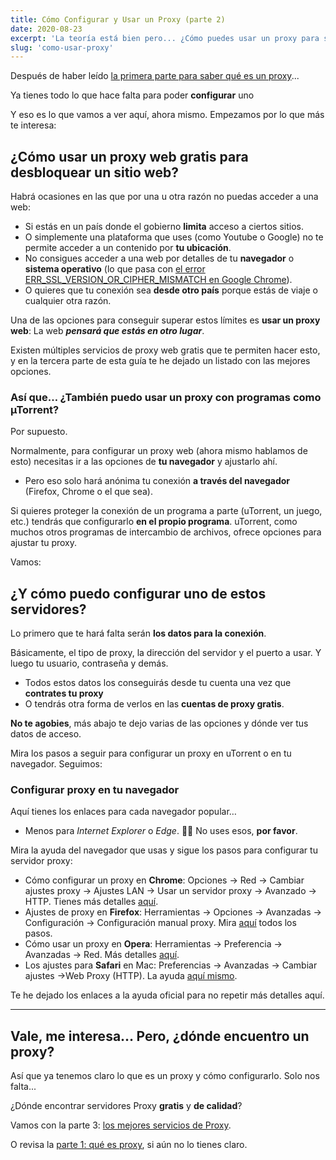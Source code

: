 ```yaml
---
title: Cómo Configurar y Usar un Proxy (parte 2)
date: 2020-08-23
excerpt: 'La teoría está bien pero... ¿Cómo puedes usar un proxy para ser anónimo? Aquí lo tienes, paso a paso'
slug: 'como-usar-proxy'
---
```


Después de haber leído [la primera parte para saber qué es un proxy](/guias/que-es-proxy/)...

Ya tienes todo lo que hace falta para poder **configurar** uno

Y eso es lo que vamos a ver aquí, ahora mismo. Empezamos por lo que más te interesa:

## ¿Cómo usar un proxy web gratis para desbloquear un sitio web?

Habrá ocasiones en las que por una u otra razón no puedas acceder a una web:

- Si estás en un país donde el gobierno **limita** acceso a ciertos sitios.
- O simplemente una plataforma que uses (como Youtube o Google) no te permite acceder a un contenido por **tu ubicación**.
- No consigues acceder a una web por detalles de tu **navegador** o **sistema operativo** (lo que pasa con [el error ERR_SSL_VERSION_OR_CIPHER_MISMATCH en Google Chrome](https://comousarutorrent.com/solucionar-err_ssl_version_or_cipher_mismatch/)).
- O quieres que tu conexión sea **desde otro país** porque estás de viaje o cualquier otra razón.

Una de las opciones para conseguir superar estos límites es **usar un proxy web**: La web **_pensará que estás en otro lugar_**.

Existen múltiples servicios de proxy web gratis que te permiten hacer esto, y en la tercera parte de esta guía te he dejado un listado con las mejores opciones.

### Así que… ¿También puedo usar un proxy con programas como µTorrent?

Por supuesto.

Normalmente, para configurar un proxy web (ahora mismo hablamos de esto) necesitas ir a las opciones de **tu navegador** y ajustarlo ahí.

- Pero eso solo hará anónima tu conexión **a través del navegador** (Firefox, Chrome o el que sea).

Si quieres proteger la conexión de un programa a parte (uTorrent, un juego, etc.) tendrás que configurarlo **en el propio programa**. uTorrent, como muchos otros programas de intercambio de archivos, ofrece opciones para ajustar tu proxy.

Vamos:

## ¿Y cómo puedo configurar uno de estos servidores?

Lo primero que te hará falta serán **los datos para la conexión**.

Básicamente, el tipo de proxy, la dirección del servidor y el puerto a usar. Y luego tu usuario, contraseña y demás.

- Todos estos datos los conseguirás desde tu cuenta una vez que **contrates tu proxy**
- O tendrás otra forma de verlos en las **cuentas de proxy gratis**.

**No te agobies**, más abajo te dejo varias de las opciones y dónde ver tus datos de acceso.

Mira los pasos a seguir para configurar un proxy en uTorrent o en tu navegador. Seguimos:

### Configurar proxy en tu navegador

Aquí tienes los enlaces para cada navegador popular…

- Menos para _Internet Explorer_ o _Edge_. 🤦‍♀️ No uses esos, **por favor**.

Mira la ayuda del navegador que usas y sigue los pasos para configurar tu servidor proxy:

- Cómo configurar un proxy en **Chrome**: Opciones → Red → Cambiar ajustes proxy → Ajustes LAN → Usar un servidor proxy → Avanzado → HTTP. Tienes más detalles [aquí](https://support.google.com/chrome/answer/114662?hl=es-419&co=GENIE.Platform=Desktop).
- Ajustes de proxy en **Firefox**: Herramientas → Opciones → Avanzadas → Configuración → Configuración manual proxy. Mira [aquí](https://support.mozilla.org/es/kb/ajustes-de-conexion-en-firefox) todos los pasos.
- Cómo usar un proxy en **Opera**: Herramientas → Preferencia → Avanzadas → Red. Más detalles [aquí](https://help.opera.com/en/latest/advanced/#proxySettings).
- Los ajustes para **Safari** en Mac: Preferencias → Avanzadas → Cambiar ajustes →Web Proxy (HTTP). La ayuda [aquí mismo](https://support.apple.com/es-es/guide/safari/ibrw1053/mac).

Te he dejado los enlaces a la ayuda oficial para no repetir más detalles aquí.

---

## Vale, me interesa… Pero, ¿dónde encuentro un proxy?

Así que ya tenemos claro lo que es un proxy y cómo configurarlo. Solo nos falta...

¿Dónde encontrar servidores Proxy **gratis** y **de calidad**?

Vamos con la parte 3: [los mejores servicios de Proxy](/guias/mejores-servidores-proxy-gratis/).

O revisa la [parte 1: qué es proxy](/guias/que-es-proxy/), si aún no lo tienes claro.
